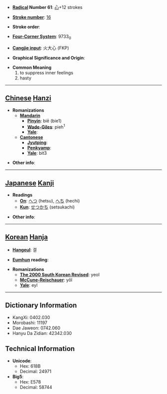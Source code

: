 * '''[[Wiktionary:Chinese radical index| Radical]] Number 61''': [[Wiktionary:Chinese radical index 心|心]]+12 strokes

* '''[[Wiktionary:Chinese total strokes index|Stroke number]]''': [[Wiktionary:Chinese total strokes index 16|16]]

* '''Stroke order''': 

* '''[[Wiktionary:Chinese four corner index|Four-Corner System]]''': 9733<sub>0</sub>

* '''[[Wiktionary:Chinese Cangjie index|Cangjie input]]''': 火大心 (FKP)

* '''Graphical Significance and Origin''': 

* '''Common Meaning'''
*#to suppress inner feelings
*# hasty


----

== [[Chinese]] [[Hanzi]] ==

* '''Romanizations'''
** '''[[Mandarin]]'''
*** '''[[Pinyin]]''': biē (bie1)
*** '''[[Wade-Giles]]''': pieh<sup>1</sup>
*** '''[[Yale]]''': 
** '''[[Cantonese]]'''
*** '''[[Jyutping]]''':
*** '''[[Penkyamp]]''': 
*** '''[[Yale]]''': bit3

* '''Other info''': 

----

== [[Japanese]] [[Kanji]] ==

* '''Readings'''
** '''[[On]]''': [[へつ]] (hetsu), [[へち]] (hechi)
** '''[[Kun]]''': [[せつかち]] (setsukachi)

* '''Other info''':  

----

== [[Korean]] [[Hanja]] ==

* '''[[Hangeul]]''': 결

* '''[[Eumhun]] reading''': 

* '''Romanizations'''
** '''[[The 2000 South Korean Revised Romanization|The 2000 South Korean Revised]]''': yeol
** '''[[McCune-Reischauer]]''': yŏl
** '''[[Yale]]''': eyl

----

== Dictionary Information ==

* KangXi: 0402.030
* Morobashi: 11197
* Dae Jaweon: 0742.060
* Hanyu Da Zidian: 42342.030

== Technical Information ==

* '''Unicode''':
** Hex: 618B
** Decimal: 24971
* '''Big5''':
** Hex: E578
** Decimal: 58744